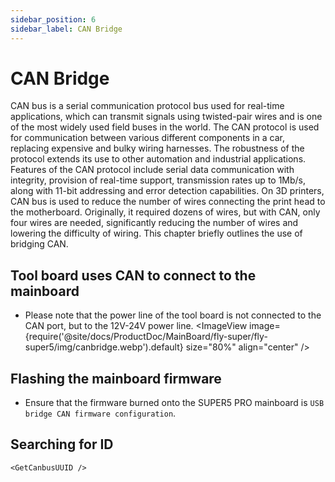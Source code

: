 ```yaml
---
sidebar_position: 6
sidebar_label: CAN Bridge
---
```




# CAN Bridge

CAN bus is a serial communication protocol bus used for real-time applications, which can transmit signals using twisted-pair wires and is one of the most widely used field buses in the world. The CAN protocol is used for communication between various different components in a car, replacing expensive and bulky wiring harnesses. The robustness of the protocol extends its use to other automation and industrial applications. Features of the CAN protocol include serial data communication with integrity, provision of real-time support, transmission rates up to 1Mb/s, along with 11-bit addressing and error detection capabilities.
On 3D printers, CAN bus is used to reduce the number of wires connecting the print head to the motherboard. Originally, it required dozens of wires, but with CAN, only four wires are needed, significantly reducing the number of wires and lowering the difficulty of wiring.
This chapter briefly outlines the use of bridging CAN.

## Tool board uses CAN to connect to the mainboard

* Please note that the power line of the tool board is not connected to the CAN port, but to the 12V-24V power line.
    <ImageView image={require('@site/docs/ProductDoc/MainBoard/fly-super/fly-super5/img/canbridge.webp').default} size="80%" align="center" />


## Flashing the mainboard firmware

* Ensure that the firmware burned onto the SUPER5 PRO mainboard is `USB bridge CAN firmware configuration`.


## Searching for ID

    <GetCanbusUUID />